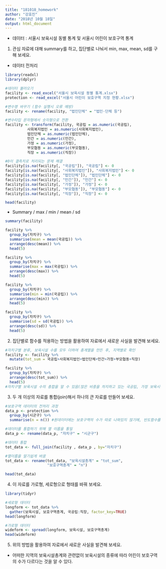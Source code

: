 ---
title: "181018_homework"
author: "강효진"
date: "2018년 10월 18일"
output: html_document
---
* 데이터 : 서울시 보육시설 동별 통계 및 서울시 어린이 보호구역 통계

1. 관심 자료에 대해 summary를 하고, 집단별로 나눠서 min, max, mean, sd를 구해 보세요.
 * 데이터 전처리
```{r message=FALSE, warning=FALSE}
library(readxl)
library(dplyr)

#데이터 불러오기
facility <- read_excel("서울시 보육시설 동별 통계.xlsx")
protection <- read_excel("서울시 어린이 보호구역 지정 현황.xlsx")

#변수명 바꾸기 (함수 실행시 오류 예방)
facility <- rename(facility, "법인단체" = "법인·단체 등")

#변수타입 문자형에서 숫자형으로 전환
facility <- transform(facility, 국공립 = as.numeric(국공립), 
          사회복지법인 = as.numeric(사회복지법인), 
          법인단체 = as.numeric(법인단체),
          민간 = as.numeric(민간), 
          가정 = as.numeric(가정), 
          부모협동 = as.numeric(부모협동), 
          직장 = as.numeric(직장))

#0이 결측치로 처리되는 문제 해결
facility[is.na(facility[, "국공립"]), "국공립"] <- 0
facility[is.na(facility[, "사회복지법인"]), "사회복지법인"] <- 0
facility[is.na(facility[, "법인단체"]), "법인단체"] <- 0
facility[is.na(facility[, "민간"]), "민간"] <- 0
facility[is.na(facility[, "가정"]), "가정"] <- 0
facility[is.na(facility[, "부모협동"]), "부모협동"] <- 0
facility[is.na(facility[, "직장"]), "직장"] <- 0

head(facility)
```

 * Summary / max / min / mean / sd
```{r message=FALSE, warning=FALSE}
summary(facility)

facility %>%
  group_by(자치구) %>%
  summarise(mean = mean(국공립)) %>%
  arrange(desc(mean)) %>%
  head(5)

facility %>%
  group_by(자치구) %>%
  summarise(max = max(국공립)) %>%
  arrange(desc(max)) %>%
  head(5)

facility %>%
  group_by(자치구) %>%
  summarise(min = min(국공립)) %>%
  arrange(desc(min)) %>%
  head(5)

facility %>%
  group_by(자치구) %>%
  summarise(sd = sd(국공립)) %>%
  arrange(desc(sd)) %>%
  head(5)
```
 
2. 집단별로 함수를 적용하는 방법을 활용하여 자료에서 새로운 사실을 발견해 보세요.
```{r message=FALSE, warning=FALSE}
#자치구별 분류, 보육시설 수를 모두 더하여 총계열을 만든 후, 지역별로 확인
facility <- facility %>%
  mutate(tot_sum = 국공립+사회복지법인+법인단체+민간+가정+부모협동+직장)

facility %>%
  group_by(자치구) %>%
  arrange(desc(tot_sum)) %>%
  head(5)
#자치구별 보육시설 수의 총합을 알 수 있음(많은 비중을 차지하고 있는 국공립, 가정 보육시설 순위와 다르게 나타나는 부분이 있음)
```

3. 두 개 이상의 자료를 통합(join)해서 하나의 큰 자료를 만들어 보세요.
```{r}
#보호구역 데이터의 전처리 과정
data_p <- protection %>%
  group_by(시군구) %>%
  summarise(n = n()) #원데이터에는 보호구역의 수가 따로 나와있지 않기에, 빈도함수를 통해 보호구역 수를 알아봄

#데이터를 통합하기 위해 열 이름을 통일
data_p <- rename(data_p, "자치구" = "시군구")

#데이터 통합
tot_data <- full_join(facility , data_p , by="자치구")

#열이름을 알기쉽게 바꿈
tot_data <- rename(tot_data, "보육시설총계" = "tot_sum",
                   "보호구역총계" = "n")

head(tot_data)
```

4. 이 자료를 가로형, 세로형으로 형태를 바꿔 보세요.
```{r}
library(tidyr)

#세로형 데이터
longform <- tot_data %>%
  gather(보육시설, 보호구역총계, 국공립:직장, factor_key=TRUE)
head(longform)

#가로형 데이터
wideform <- spread(longform, 보육시설, 보호구역총계)
head(wideform)
```

5. 위의 방법을 활용하여 자료에서 새로운 사실을 발견해 보세요.
 - 어떠한 지역의 보육시설총계와 관련없이 보육시설의 종류에 따라 어린이 보호구역의 수가 다르다는 것을 알 수 있다.